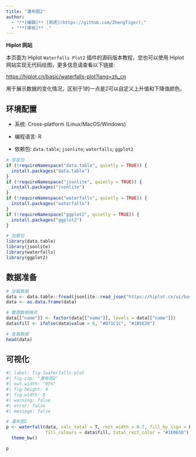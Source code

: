 ```yaml
---
title: "瀑布图2"
author:
  - "**[编辑]** [郑虎](https://github.com/ZhengTiger);"
  - "**[审核]** ."
---
```


::: callout-note
**Hiplot 网站**

本页面为 Hiplot `Waterfalls Plot2` 插件的源码版本教程，您也可以使用 Hiplot 网站实现无代码绘图，更多信息请查看以下链接:

<https://hiplot.cn/basic/waterfalls-plot?lang=zh_cn>
:::

用于展示数据的变化情况，区别于1的一点是2可以自定义上升值和下降值颜色。

## 环境配置

-   系统: Cross-platform (Linux/MacOS/Windows)

-   编程语言: R

-   依赖包: `data.table`; `jsonlite`; `waterfalls`; `ggplot2`

```r
# 安装包
if (!requireNamespace("data.table", quietly = TRUE)) {
  install.packages("data.table")
}
if (!requireNamespace("jsonlite", quietly = TRUE)) {
  install.packages("jsonlite")
}
if (!requireNamespace("waterfalls", quietly = TRUE)) {
  install.packages("waterfalls")
}
if (!requireNamespace("ggplot2", quietly = TRUE)) {
  install.packages("ggplot2")
}

# 加载包
library(data.table)
library(jsonlite)
library(waterfalls)
library(ggplot2)
```

## 数据准备

```r
# 加载数据
data <- data.table::fread(jsonlite::read_json("https://hiplot.cn/ui/basic/waterfalls-plot/data.json")$exampleData$textarea[[1]])
data <- as.data.frame(data)

# 整理数据格式
data[["name"]] <- factor(data[["name"]], levels = data[["name"]])
data$fill <- ifelse(data$value > 0, "#B71C1C", "#1B5E20")

# 查看数据
head(data)
```

## 可视化

```r
#| label: fig-1waterfalls-plot
#| fig-cap: "瀑布图2"
#| out.width: "95%"
#| fig-height: 4
#| fig-width: 8
#| warning: false
#| error: false
#| message: false

# 瀑布图2
p <- waterfall(data, calc_total = T, rect_width = 0.7, fill_by_sign = F,
               fill_colours = data$fill, total_rect_color = "#1E065D") +
  theme_bw()

p
```



